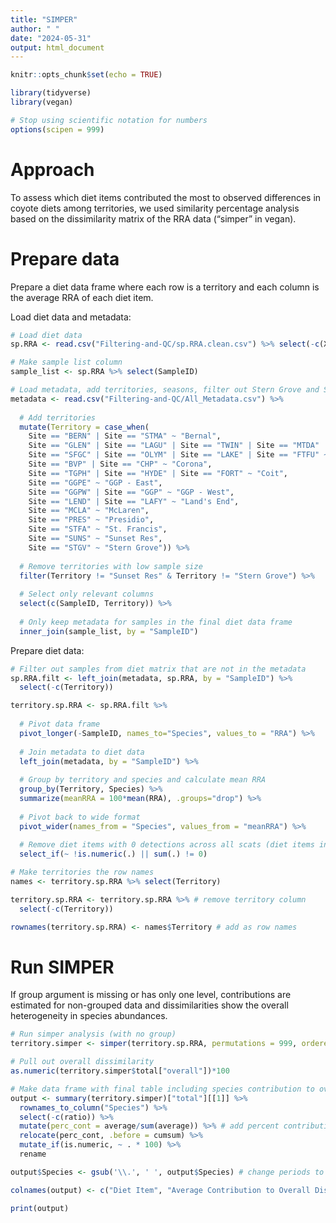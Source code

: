 ```yaml
---
title: "SIMPER"
author: " "
date: "2024-05-31"
output: html_document
---
```


```r
knitr::opts_chunk$set(echo = TRUE)

library(tidyverse)
library(vegan)

# Stop using scientific notation for numbers
options(scipen = 999)
```

# Approach

To assess which diet items contributed the most to observed differences in coyote diets among territories, we used similarity percentage analysis based on the dissimilarity matrix of the RRA data ("simper" in vegan).

# Prepare data

Prepare a diet data frame where each row is a territory and each column is the average RRA of each diet item.

Load diet data and metadata:

```r
# Load diet data
sp.RRA <- read.csv("Filtering-and-QC/sp.RRA.clean.csv") %>% select(-c(X))

# Make sample list column
sample_list <- sp.RRA %>% select(SampleID)

# Load metadata, add territories, seasons, filter out Stern Grove and Sunset Reservoir, and select relevant columns
metadata <- read.csv("Filtering-and-QC/All_Metadata.csv") %>% 
  
  # Add territories
  mutate(Territory = case_when(
    Site == "BERN" | Site == "STMA" ~ "Bernal",
    Site == "GLEN" | Site == "LAGU" | Site == "TWIN" | Site == "MTDA" | Site == "GGHP" ~ "Glen",
    Site == "SFGC" | Site == "OLYM" | Site == "LAKE" | Site == "FTFU" ~ "Merced",
    Site == "BVP" | Site == "CHP" ~ "Corona",
    Site == "TGPH" | Site == "HYDE" | Site == "FORT" ~ "Coit",
    Site == "GGPE" ~ "GGP - East",
    Site == "GGPW" | Site == "GGP" ~ "GGP - West",
    Site == "LEND" | Site == "LAFY" ~ "Land's End",
    Site == "MCLA" ~ "McLaren",
    Site == "PRES" ~ "Presidio",
    Site == "STFA" ~ "St. Francis",
    Site == "SUNS" ~ "Sunset Res",
    Site == "STGV" ~ "Stern Grove")) %>% 
  
  # Remove territories with low sample size
  filter(Territory != "Sunset Res" & Territory != "Stern Grove") %>%
  
  # Select only relevant columns
  select(c(SampleID, Territory)) %>%
  
  # Only keep metadata for samples in the final diet data frame
  inner_join(sample_list, by = "SampleID")
```

Prepare diet data:

```r
# Filter out samples from diet matrix that are not in the metadata 
sp.RRA.filt <- left_join(metadata, sp.RRA, by = "SampleID") %>% 
  select(-c(Territory))

territory.sp.RRA <- sp.RRA.filt %>% 
  
  # Pivot data frame
  pivot_longer(-SampleID, names_to="Species", values_to = "RRA") %>% 
  
  # Join metadata to diet data
  left_join(metadata, by = "SampleID") %>% 
  
  # Group by territory and species and calculate mean RRA
  group_by(Territory, Species) %>% 
  summarize(meanRRA = 100*mean(RRA), .groups="drop") %>% 
  
  # Pivot back to wide format
  pivot_wider(names_from = "Species", values_from = "meanRRA") %>% 
  
  # Remove diet items with 0 detections across all scats (diet items in dropped territories)
  select_if(~ !is.numeric(.) || sum(.) != 0)

# Make territories the row names
names <- territory.sp.RRA %>% select(Territory)

territory.sp.RRA <- territory.sp.RRA %>% # remove territory column
  select(-c(Territory))

rownames(territory.sp.RRA) <- names$Territory # add as row names
```

# Run SIMPER

If group argument is missing or has only one level, contributions are estimated for non-grouped data and dissimilarities show the overall heterogeneity in species abundances.

```r
# Run simper analysis (with no group)
territory.simper <- simper(territory.sp.RRA, permutations = 999, ordered = TRUE)

# Pull out overall dissimilarity
as.numeric(territory.simper$total["overall"])*100

# Make data frame with final table including species contribution to overall dissimilarity, standard deviation of contribution, percent contribution, and cumulative contribution
output <- summary(territory.simper)["total"][[1]] %>% 
  rownames_to_column("Species") %>%
  select(-c(ratio)) %>% 
  mutate(perc_cont = average/sum(average)) %>% # add percent contribution column
  relocate(perc_cont, .before = cumsum) %>% 
  mutate_if(is.numeric, ~ . * 100) %>%
  rename

output$Species <- gsub('\\.', ' ', output$Species) # change periods to spaces

colnames(output) <- c("Diet Item", "Average Contribution to Overall Dissimilarity", "SD of Contribution", "Percent Contribution", "Cumulative Contribution") # change column names

print(output)
```
